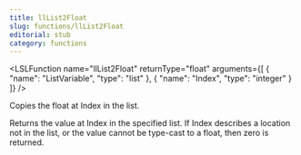 ```yaml
---
title: llList2Float
slug: functions/llList2Float
editorial: stub
category: functions
---
```


<LSLFunction
	name="llList2Float"
	returnType="float"
	arguments={[
	{
		"name": "ListVariable",
		"type": "list"
	},
	{
		"name": "Index",
		"type": "integer"
	}
]}
/>

Copies the float at Index in the list.

Returns the value at Index in the specified list. If Index describes a location not in the list, or the value cannot be type-cast to a float, then zero is returned.
